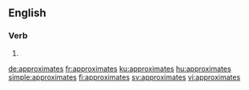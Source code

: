 
==English==

===Verb===
{{head|en}}

# {{en-third-person singular of|approximate}}

[[de:approximates]]
[[fr:approximates]]
[[ku:approximates]]
[[hu:approximates]]
[[simple:approximates]]
[[fi:approximates]]
[[sv:approximates]]
[[vi:approximates]]